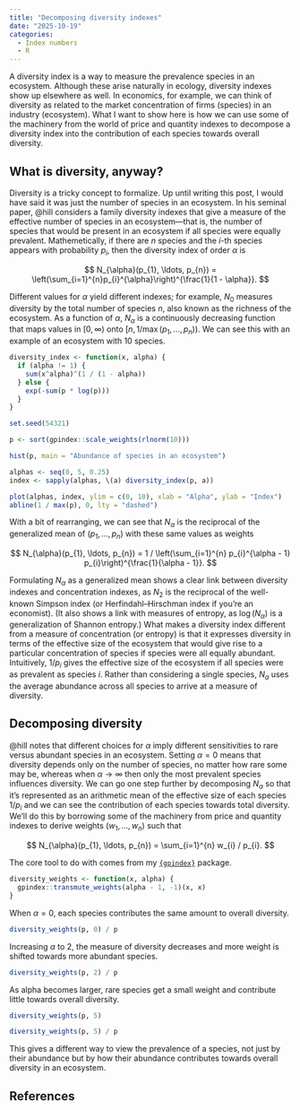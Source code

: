 ```yaml
---
title: "Decomposing diversity indexes"
date: "2025-10-19"
categories:
  - Index numbers
  - R
---
```


A diversity index is a way to measure the prevalence species in an ecosystem. Although these arise naturally in ecology, diversity indexes show up elsewhere as well. In economics, for example, we can think of diversity as related to the market concentration of firms (species) in an industry (ecosystem). What I want to show here is how we can use some of the machinery from the world of price and quantity indexes to decompose a diversity index into the contribution of each species towards overall diversity.

## What is diversity, anyway?

Diversity is a tricky concept to formalize. Up until writing this post, I would have said it was just the number of species in an ecosystem. In his seminal paper, @hill considers a family diversity indexes that give a measure of the effective number of species in an ecosystem---that is, the number of species that would be present in an ecosystem if all species were equally prevalent. Mathemetically, if there are $n$ species and the $i$-th species appears with probability $p_{i}$, then the diversity index of order $\alpha$ is

$$
N_{\alpha}(p_{1}, \ldots, p_{n}) = \left(\sum_{i=1}^{n}p_{i}^{\alpha}\right)^{\frac{1}{1 - \alpha}}.
$$

Different values for $\alpha$ yield different indexes; for example, $N_{0}$ measures diversity by the total number of species $n$, also known as the richness of the ecosystem. As a function of $\alpha$, $N_{\alpha}$ is a continuously decreasing function that maps values in $[0, \infty)$ onto $[n, 1 / \max(p_{1}, \ldots, p_{n}))$. We can see this with an example of an ecosystem with 10 species.

```r
diversity_index <- function(x, alpha) {
  if (alpha != 1) {
    sum(x^alpha)^(1 / (1 - alpha))
  } else {
    exp(-sum(p * log(p)))
  }
}

set.seed(54321)

p <- sort(gpindex::scale_weights(rlnorm(10)))

hist(p, main = "Abundance of species in an ecosystem")

alphas <- seq(0, 5, 0.25)
index <- sapply(alphas, \(a) diversity_index(p, a))

plot(alphas, index, ylim = c(0, 10), xlab = "Alpha", ylab = "Index")
abline(1 / max(p), 0, lty = "dashed")
```

With a bit of rearranging, we can see that $N_\alpha$ is the reciprocal of the generalized mean of $(p_{1}, \ldots, p_{n})$ with these same values as weights

$$
N_{\alpha}(p_{1}, \ldots, p_{n}) = 1 / \left(\sum_{i=1}^{n} p_{i}^{\alpha - 1} p_{i}\right)^{\frac{1}{\alpha - 1}}.
$$

Formulating $N_{\alpha}$ as a generalized mean shows a clear link between diversity indexes and concentration indexes, as $N_{2}$ is the reciprocal of the well-known Simpson index (or Herfindahl–Hirschman index if you're an economist). (It also shows a link with measures of entropy, as $\log(N_{\alpha})$ is a generalization of Shannon entropy.) What makes a diversity index different from a measure of concentration (or entropy) is that it expresses diversity in terms of the effective size of the ecosystem that would give rise to a particular concentration of species if species were all equally abundant. Intuitively, $1 / p_{i}$ gives the effective size of the ecosystem if all species were as prevalent as species $i$. Rather than considering a single species, $N_{a}$ uses the average abundance across all species to arrive at a measure of diversity.

## Decomposing diversity

@hill notes that different choices for $\alpha$ imply different sensitivities to rare versus abundant species in an ecosystem. Setting $\alpha = 0$ means that diversity depends only on the number of species, no matter how rare some may be, whereas when $\alpha \rightarrow \infty$ then only the most prevalent species influences diversity. We can go one step further by decomposing $N_{\alpha}$ so that it's represented as an arithmetic mean of the effective size of each species $1 / p_{i}$ and we can see the contribution of each species towards total diversity. We'll do this by borrowing some of the machinery from price and quantity indexes to derive weights $(w_{1}, \ldots, w_{n})$ such that

$$
N_{\alpha}(p_{1}, \ldots, p_{n}) = \sum_{i=1}^{n} w_{i} / p_{i}.
$$

The core tool to do with comes from my [`{gpindex}`](https://marberts.github.io/gpindex) package.

```r
diversity_weights <- function(x, alpha) {
  gpindex::transmute_weights(alpha - 1, -1)(x, x)
}
```

When $\alpha = 0$, each species contributes the same amount to overall diversity.

```r
diversity_weights(p, 0) / p
```

Increasing $\alpha$ to 2, the measure of diversity decreases and more weight is shifted towards more abundant species.

```r
diversity_weights(p, 2) / p
```

As alpha becomes larger, rare species get a small weight and contribute little towards overall diversity.

```r
diversity_weights(p, 5) 

diversity_weights(p, 5) / p
```

This gives a different way to view the prevalence of a species, not just by their abundance but by how their abundance contributes towards overall diversity in an ecosystem.

## References {.unnumbered}